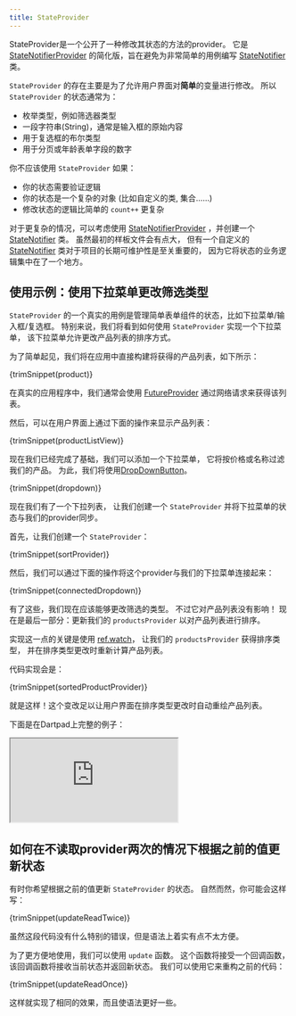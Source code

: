 ```yaml
---
title: StateProvider
---
```



StateProvider是一个公开了一种修改其状态的方法的provider。
它是 [StateNotifierProvider] 的简化版，旨在避免为非常简单的用例编写 [StateNotifier] 类。

`StateProvider` 的存在主要是为了允许用户界面对**简单**的变量进行修改。
所以`StateProvider` 的状态通常为：

- 枚举类型，例如筛选器类型
- 一段字符串(String)，通常是输入框的原始内容
- 用于复选框的布尔类型
- 用于分页或年龄表单字段的数字

你不应该使用 `StateProvider` 如果：

- 你的状态需要验证逻辑
- 你的状态是一个复杂的对象 (比如自定义的类, 集合……)
- 修改状态的逻辑比简单的 `count++` 更复杂

对于更复杂的情况，可以考虑使用 [StateNotifierProvider] ，并创建一个 [StateNotifier] 类。
虽然最初的样板文件会有点大，
但有一个自定义的 [StateNotifier] 类对于项目的长期可维护性是至关重要的，
因为它将状态的业务逻辑集中在了一个地方。

## 使用示例：使用下拉菜单更改筛选类型

`StateProvider` 的一个真实的用例是管理简单表单组件的状态，比如下拉菜单/输入框/复选框。
特别来说，我们将看到如何使用 `StateProvider` 实现一个下拉菜单，
该下拉菜单允许更改产品列表的排序方式。

为了简单起见，我们将在应用中直接构建将获得的产品列表，如下所示：

<CodeBlock>{trimSnippet(product)}</CodeBlock>

在真实的应用程序中，我们通常会使用 [FutureProvider] 通过网络请求来获得该列表。

然后，可以在用户界面上通过下面的操作来显示产品列表：

<CodeBlock>{trimSnippet(productListView)}</CodeBlock>

现在我们已经完成了基础，我们可以添加一个下拉菜单，
它将按价格或名称过滤我们的产品。
为此，我们将使用[DropDownButton](https://api.flutter.dev/flutter/material/DropdownButton-class.html)。

<CodeBlock>{trimSnippet(dropdown)}</CodeBlock>

现在我们有了一个下拉列表，
让我们创建一个 `StateProvider` 并将下拉菜单的状态与我们的provider同步。

首先，让我们创建一个 `StateProvider`：

<CodeBlock>{trimSnippet(sortProvider)}</CodeBlock>

然后，我们可以通过下面的操作将这个provider与我们的下拉菜单连接起来：

<CodeBlock>{trimSnippet(connectedDropdown)}</CodeBlock>

有了这些，我们现在应该能够更改筛选的类型。
不过它对产品列表没有影响！
现在是最后一部分：更新我们的 `productsProvider` 以对产品列表进行排序。

实现这一点的关键是使用 [ref.watch]，
让我们的 `productsProvider` 获得排序类型，
并在排序类型更改时重新计算产品列表。

代码实现会是：

<CodeBlock>{trimSnippet(sortedProductProvider)}</CodeBlock>

就是这样！这个变改足以让用户界面在排序类型更改时自动重绘产品列表。

下面是在Dartpad上完整的例子：

<iframe
  src="https://dartpad.dev/embed-flutter.html?gh_owner=rrousselGit&gh_repo=riverpod&gh_path=website%2Fdocs%2Fproviders%2Fstate_provider"
  style={{ border: 0, width: "100%", aspectRatio: "2/1.5" }}
></iframe>

## 如何在不读取provider两次的情况下根据之前的值更新状态

有时你希望根据之前的值更新 `StateProvider` 的状态。
自然而然，你可能会这样写：

<CodeBlock>{trimSnippet(updateReadTwice)}</CodeBlock>

虽然这段代码没有什么特别的错误，但是语法上着实有点不太方便。

为了更方便地使用，我们可以使用 `update` 函数。
这个函数将接受一个回调函数，该回调函数将接收当前状态并返回新状态。
我们可以使用它来重构之前的代码：

<CodeBlock>{trimSnippet(updateReadOnce)}</CodeBlock>

这样就实现了相同的效果，而且使语法更好一些。

[ref.watch]: ../concepts/reading#using-refwatch-to-observe-a-provider
[ref.read]: ../concepts/reading#using-refread-to-obtain-the-state-of-a-provider-once
[statenotifierprovider]: ./state_notifier_provider
[futureprovider]: ./future_provider
[statenotifier]: https://pub.dev/documentation/state_notifier/latest/state_notifier/StateNotifier-class.html
[provider]: ./provider
[asyncvalue]: https://pub.dev/documentation/riverpod/latest/riverpod/AsyncValue-class.html
[future]: https://api.dart.dev/dart-async/Future-class.html
[family]: ../concepts/modifiers/family
